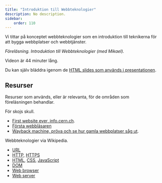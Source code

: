 ```yaml
---
title: "Introduktion till Webbteknologier" 
description: No description.
sidebar:
    order: 110
---
```



Vi tittar på konceptet webbteknologier som en introduktion till teknikerna för att bygga webbplatser och webbtjänster.

<YouTube
    id="FC_hVXmu7QM" 
/>

_Föreläsning. Introduktion till Webbteknologier (med Mikael)._

Videon är 44 minuter lång.

Du kan själv bläddra igenom de [HTML slides som används i presentationen](https://dbwebb-se.github.io/webtec/lecture/L01-web-technologies/slide.html).



## Resurser

Resurser som används, eller är relevanta, för de områden som föreläsningen behandlar.

För skojs skull.

* [First website ever, info.cern.ch](http://info.cern.ch/hypertext/WWW/TheProject.html).
* [Första webbläsaren](https://worldwideweb.cern.ch/)
* [Wayback machine, pröva och se hur gamla webbplatser såg ut](https://archive.org/web/).

Webbteknologier via Wikipedia.

* [URL](https://en.wikipedia.org/wiki/URL)
* [HTTP](https://en.wikipedia.org/wiki/Hypertext_Transfer_Protocol), [HTTPS](https://en.wikipedia.org/wiki/HTTPS)
* [HTML](https://en.wikipedia.org/wiki/HTML), [CSS](https://en.wikipedia.org/wiki/CSS), [JavaScript](https://en.wikipedia.org/wiki/JavaScript)
* [DOM](https://en.wikipedia.org/wiki/Document_Object_Model)
* [Web browser](https://en.wikipedia.org/wiki/Web_browser)
* [Web server](https://en.wikipedia.org/wiki/Web_server)

